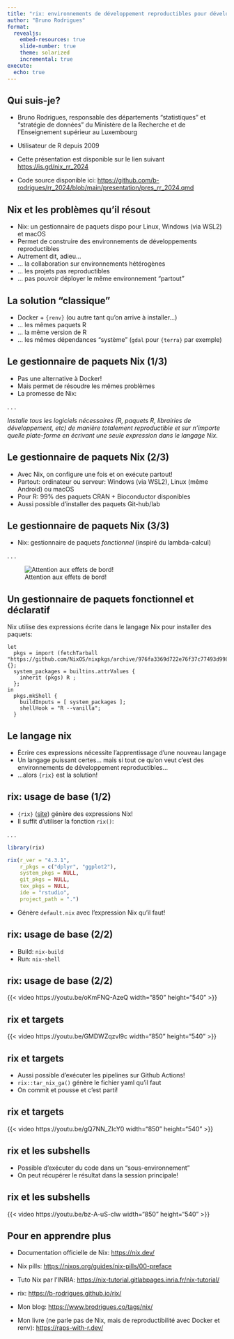 ```yaml
---
title: "rix: environnements de développement reproductibles pour développeurs R"
author: "Bruno Rodrigues"
format:
  revealjs:
    embed-resources: true
    slide-number: true
    theme: solarized
    incremental: true
execute:
  echo: true
---
```


## Qui suis-je?

- Bruno Rodrigues, responsable des départements "statistiques" et "stratégie de données" du Ministère 
  de la Recherche et de l’Enseignement supérieur au Luxembourg

- Utilisateur de R depuis 2009

- Cette présentation est disponible sur le lien suivant [https://is.gd/nix_rr_2024](https://is.gd/nix_rr_2024)

- Code source disponible ici: [https://github.com/b-rodrigues/rr_2024/blob/main/presentation/pres_rr_2024.qmd](https://github.com/b-rodrigues/rr_2024/blob/main/presentation/pres_rr_2024.qmd)

## Nix et les problèmes qu'il résout

- Nix: un gestionnaire de paquets dispo pour Linux, Windows (via WSL2) et macOS
- Permet de construire des environnements de développements reproductibles
- Autrement dit, adieu...
- ... la collaboration sur environnements hétérogènes
- ... les projets pas reproductibles
- ... pas pouvoir déployer le même environnement "partout"

## La solution "classique"

- Docker + `{renv}` (ou autre tant qu'on arrive à installer...)
- ... les mêmes paquets R
- ... la même version de R
- ... les mêmes dépendances "système" (`gdal` pour `{terra}` par exemple)

## Le gestionnaire de paquets Nix (1/3)

- Pas une alternative à Docker!
- Mais permet de résoudre les mêmes problèmes
- La promesse de Nix:

. . .

*Installe tous les logiciels nécessaires (R, paquets R, librairies de développement,
etc) de manière totalement reproductible et sur n'importe quelle plate-forme en écrivant
une seule expression dans le langage Nix.*

## Le gestionnaire de paquets Nix (2/3)

- Avec Nix, on configure une fois et on exécute partout!
- Partout: ordinateur ou serveur: Windows (via WSL2), Linux (même Android) ou macOS
- Pour R: 99% des paquets CRAN + Bioconductor disponibles
- Aussi possible d'installer des paquets Git-hub/lab

## Le gestionnaire de paquets Nix (3/3)

- Nix: gestionnaire de paquets *fonctionnel* (inspiré du lambda-calcul)

. . .

![Attention aux effets de bord!](img/procedural_vs_fonctional.png)

## Un gestionnaire de paquets fonctionnel et déclaratif

Nix utilise des expressions écrite dans le langage Nix pour installer des paquets:

```
let
  pkgs = import (fetchTarball "https://github.com/NixOS/nixpkgs/archive/976fa3369d722e76f37c77493d99829540d43845.tar.gz") {};
  system_packages = builtins.attrValues {
    inherit (pkgs) R ;
  };
in
  pkgs.mkShell {
    buildInputs = [ system_packages ];
    shellHook = "R --vanilla";
  }
```


## Le langage nix

- Écrire ces expressions nécessite l'apprentissage d'une nouveau langage
- Un langage puissant certes... mais si tout ce qu'on veut c'est des environnements de développement reproductibles...
- ...alors `{rix}` est la solution!

## rix: usage de base (1/2)

- `{rix}` ([site](https://b-rodrigues.github.io/rix/index.html)) génère des expressions Nix!
- Il suffit d'utiliser la fonction `rix()`:

. . .

```r
library(rix)

rix(r_ver = "4.3.1",
    r_pkgs = c("dplyr", "ggplot2"),
    system_pkgs = NULL,
    git_pkgs = NULL,
    tex_pkgs = NULL,
    ide = "rstudio",
    project_path = ".")
```

- Génère `default.nix` avec l'expression Nix qu'il faut!

## rix: usage de base (2/2)

- Build: `nix-build`
- Run: `nix-shell`

## rix: usage de base (2/2)

{{< video https://youtu.be/oKmFNQ-AzeQ width="850" height="540" >}}

## rix et targets

{{< video https://youtu.be/GMDWZqzvl9c width="850" height="540" >}}

## rix et targets

- Aussi possible d'exécuter les pipelines sur Github Actions!
- `rix::tar_nix_ga()` génère le fichier yaml qu'il faut
- On commit et pousse et c'est parti!

## rix et targets

{{< video https://youtu.be/gQ7NN_ZIcY0 width="850" height="540" >}}


## rix et les subshells

- Possible d'exécuter du code dans un "sous-environnement"
- On peut récupérer le résultat dans la session principale!

## rix et les subshells

{{< video https://youtu.be/bz-A-uS-cIw  width="850" height="540" >}}

## Pour en apprendre plus

- Documentation officielle de Nix: [https://nix.dev/](https://nix.dev/)

- Nix pills: [https://nixos.org/guides/nix-pills/00-preface](https://nixos.org/guides/nix-pills/00-preface)

- Tuto Nix par l'INRIA: [https://nix-tutorial.gitlabpages.inria.fr/nix-tutorial/](https://nix-tutorial.gitlabpages.inria.fr/nix-tutorial/)

- rix: [https://b-rodrigues.github.io/rix/](https://b-rodrigues.github.io/rix/)

- Mon blog: [https://www.brodrigues.co/tags/nix/](https://www.brodrigues.co/tags/nix/)

- Mon livre (ne parle pas de Nix, mais de reproductibilité avec Docker et renv): [https://raps-with-r.dev/](https://raps-with-r.dev/)
